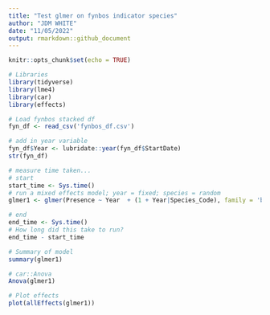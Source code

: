 ```yaml
---
title: "Test glmer on fynbos indicator species"
author: "JDM WHITE"
date: "11/05/2022"
output: rmarkdown::github_document
---
```


```r
knitr::opts_chunk$set(echo = TRUE)
```

```r
# Libraries
library(tidyverse)
library(lme4)
library(car)
library(effects)
```

```r
# Load fynbos stacked df
fyn_df <- read_csv('fynbos_df.csv')

# add in year variable
fyn_df$Year <- lubridate::year(fyn_df$StartDate)
str(fyn_df)
```

```r
# measure time taken...
# start
start_time <- Sys.time()
# run a mixed effects model; year = fixed; species = random
glmer1 <- glmer(Presence ~ Year  + (1 + Year|Species_Code), family = 'binomial', data = fyn_df)

# end
end_time <- Sys.time()
# How long did this take to run?
end_time - start_time
```

```r
# Summary of model
summary(glmer1)

# car::Anova
Anova(glmer1)
```

```r
# Plot effects
plot(allEffects(glmer1))
```

